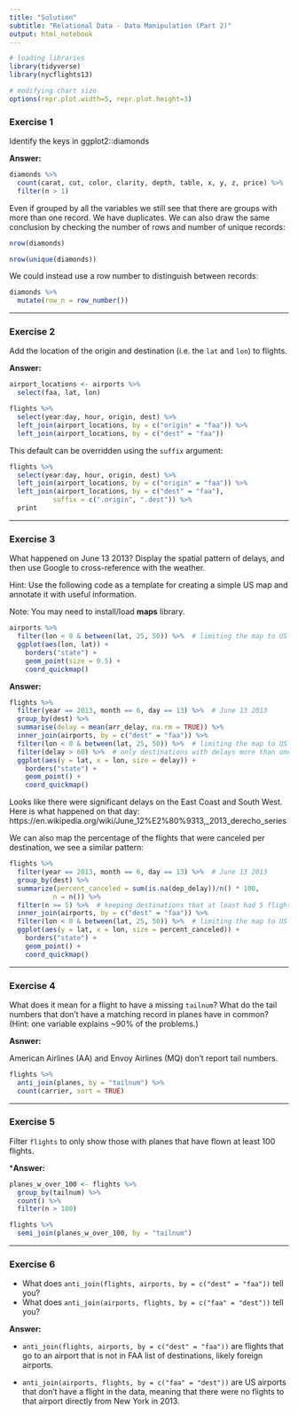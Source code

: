 ```yaml
---
title: "Solution"
subtitle: "Relational Data - Data Manipulation (Part 2)"
output: html_notebook
---
```


```r
# loading libraries
library(tidyverse)
library(nycflights13)

# modifying chart size
options(repr.plot.width=5, repr.plot.height=3)
```

### Exercise 1
Identify the keys in ggplot2::diamonds

**Answer:**

```r
diamonds %>%
  count(carat, cut, color, clarity, depth, table, x, y, z, price) %>%
  filter(n > 1)
```

Even if grouped by all the variables we still see that there are groups with more than one record. We have duplicates. We can also draw the same conclusion by checking the number of rows and number of unique records:

```r
nrow(diamonds)
```

```r
nrow(unique(diamonds))
```

We could instead use a row number to distinguish between records:

```r
diamonds %>%
  mutate(row_n = row_number())
```

---

### Exercise 2
Add the location of the origin and destination (i.e. the `lat` and `lon`) to flights.

**Answer:**

```r
airport_locations <- airports %>%
  select(faa, lat, lon)

flights %>%
  select(year:day, hour, origin, dest) %>%
  left_join(airport_locations, by = c("origin" = "faa")) %>%
  left_join(airport_locations, by = c("dest" = "faa"))
```

This default can be overridden using the `suffix` argument:

```r
flights %>%
  select(year:day, hour, origin, dest) %>%
  left_join(airport_locations, by = c("origin" = "faa")) %>%
  left_join(airport_locations, by = c("dest" = "faa"),
           suffix = c(".origin", ".dest")) %>%
  print
```

---

### Exercise 3
What happened on June 13 2013? Display the spatial pattern of delays, and then use Google to cross-reference with the weather.

Hint: Use the following code as a template for creating a simple US map and annotate it with useful information. 

Note: You may need to install/load **maps** library.

```r
airports %>%
  filter(lon < 0 & between(lat, 25, 50)) %>%  # limiting the map to US mainland boarders for clarity
  ggplot(aes(lon, lat)) +
    borders("state") +
    geom_point(size = 0.5) +
    coord_quickmap()
```

**Answer:**

```r
flights %>%
  filter(year == 2013, month == 6, day == 13) %>%  # June 13 2013
  group_by(dest) %>%
  summarise(delay = mean(arr_delay, na.rm = TRUE)) %>%
  inner_join(airports, by = c("dest" = "faa")) %>% 
  filter(lon < 0 & between(lat, 25, 50)) %>%  # limiting the map to US mainland boarders for clarity
  filter(delay > 60) %>%  # only destinations with delays more than one hour
  ggplot(aes(y = lat, x = lon, size = delay)) +
    borders("state") + 
    geom_point() +
    coord_quickmap()
```

Looks like there were significant delays on the East Coast and South West. Here is what happened on that day: https://en.wikipedia.org/wiki/June_12%E2%80%9313,_2013_derecho_series

We can also map the percentage of the flights that were canceled per destination, we see a similar pattern:

```r
flights %>%
  filter(year == 2013, month == 6, day == 13) %>%  # June 13 2013
  group_by(dest) %>%
  summarize(percent_canceled = sum(is.na(dep_delay))/n() * 100,
           n = n()) %>%
  filter(n >= 5) %>%  # keeping destinations that at least had 5 flights from NYC that day
  inner_join(airports, by = c("dest" = "faa")) %>% 
  filter(lon < 0 & between(lat, 25, 50)) %>%  # limiting the map to US mainland boarders for clarity
  ggplot(aes(y = lat, x = lon, size = percent_canceled)) +
    borders("state") + 
    geom_point() +
    coord_quickmap()
```

---

### Exercise 4
What does it mean for a flight to have a missing `tailnum`? What do the tail numbers that don't have a matching record in planes have in common? (Hint: one variable explains ~90% of the problems.)

**Asnwer:**

American Airlines (AA) and Envoy Airlines (MQ) don't report tail numbers.

```r
flights %>%
  anti_join(planes, by = "tailnum") %>%
  count(carrier, sort = TRUE)
```


---

### Exercise 5
Filter `flights` to only show those with planes that have flown at least 100 flights.

***Answer:**

```r
planes_w_over_100 <- flights %>%
  group_by(tailnum) %>%
  count() %>%
  filter(n > 100)
```

```r
flights %>%
  semi_join(planes_w_over_100, by = "tailnum")
```


---

### Exercise 6
* What does `anti_join(flights, airports, by = c("dest" = "faa"))` tell you? 
* What does `anti_join(airports, flights, by = c("faa" = "dest"))` tell you?

**Answer:**

* `anti_join(flights, airports, by = c("dest" = "faa"))` are flights that go to an airport that is not in FAA list of destinations, likely foreign airports.

* `anti_join(airports, flights, by = c("faa" = "dest"))` are US airports that don't have a flight in the data, meaning that there were no flights to that airport directly from New York in 2013.